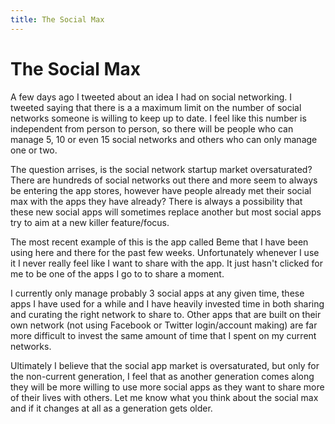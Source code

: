 ```yaml
---
title: The Social Max
---
```


# The Social Max

A few days ago I tweeted about an idea I had on social networking. I tweeted saying that there is a a maximum limit on the number of social networks someone is willing to keep up to date. I feel like this number is independent from person to person, so there will be people who can manage 5, 10 or even 15 social networks and others who can only manage one or two.

The question arrises, is the social network startup market oversaturated? There are hundreds of social networks out there and more seem to always be entering the app stores, however have people already met their social max with the apps they have already? There is always a possibility that these new social apps will sometimes replace another but most social apps try to aim at a new killer feature/focus.

The most recent example of this is the app called Beme that I have been using here and there for the past few weeks. Unfortunately whenever I use it I never really feel like I want to share with the app. It just hasn't clicked for me to be one of the apps I go to to share a moment.

I currently only manage probably 3 social apps at any given time, these apps I have used for a while and I have heavily invested time in both sharing and curating the right network to share to. Other apps that are built on their own network (not using Facebook or Twitter login/account making) are far more difficult to invest the same amount of time that I spent on my current networks.

Ultimately I believe that the social app market is oversaturated, but only for the non-current generation, I feel that as another generation comes along they will be more willing to use more social apps as they want to share more of their lives with others. Let me know what you think about the social max and if it changes at all as a generation gets older.
